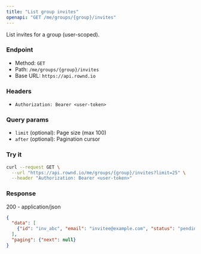 ```yaml
---
title: "List group invites"
openapi: "GET /me/groups/{group}/invites"
---
```


List invites for a group (user-scoped).

### Endpoint

- Method: `GET`
- Path: `/me/groups/{group}/invites`
- Base URL: `https://api.rownd.io`

### Headers

- `Authorization: Bearer <user-token>`

### Query params

- `limit` (optional): Page size (max 100)
- `after` (optional): Pagination cursor

### Try it

```bash
curl --request GET \
  --url "https://api.rownd.io/me/groups/{group}/invites?limit=25" \
  --header "Authorization: Bearer <user-token>"
```

### Response

200 - application/json

```json
{
  "data": [
    {"id": "inv_abc", "email": "invitee@example.com", "status": "pending"}
  ],
  "paging": {"next": null}
}
```
